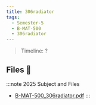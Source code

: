 ```yaml
---
title: 306radiator
tags:
  - Semester-5
  - B-MAT-500
  - 306radiator
---
```

> Timeline: ?


## Files 📂

:::note 2025 Subject and Files
- [B-MAT-500_306radiator.pdf](https://github.com/Studio-17/Epitech-Subjects/raw/main/Semester-5/B-MAT-500/306radiator/B-MAT-500_306radiator.pdf)
:::

